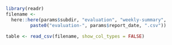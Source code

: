 <!--- Evaluate and score forecasts -->
```r
library(readr)
filename <-
  here::here(params$subdir, "evaluation", "weekly-summary",
	     paste0("evaluation-", params$report_date, ".csv"))

table <- read_csv(filename, show_col_types = FALSE)
```
